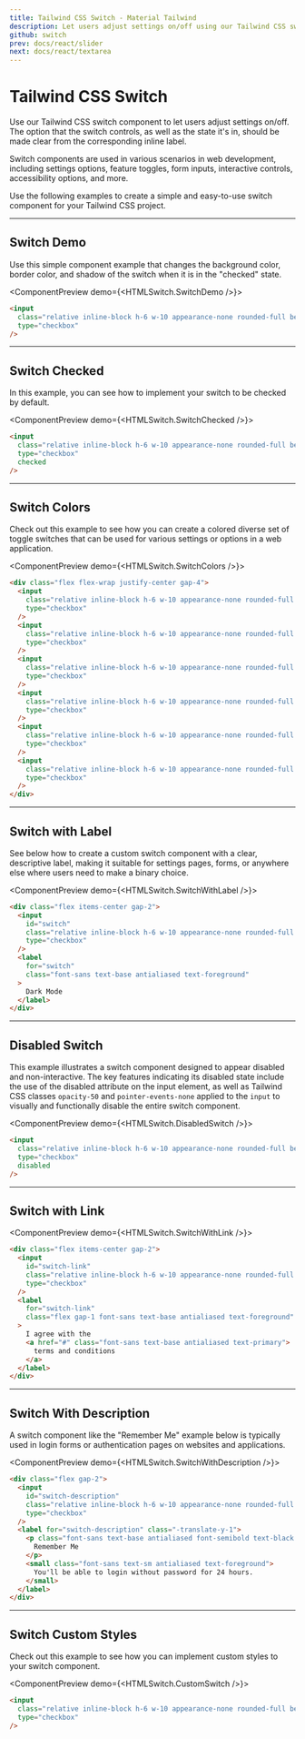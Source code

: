 ```yaml
---
title: Tailwind CSS Switch - Material Tailwind
description: Let users adjust settings on/off using our Tailwind CSS switch component examples. Build faster your projects with Material Tailwind.
github: switch
prev: docs/react/slider
next: docs/react/textarea
---
```


# Tailwind CSS Switch

Use our Tailwind CSS switch component to let users adjust settings on/off. The option that the switch controls, as well as the state it's in, should be made clear from the corresponding inline label.

Switch components are used in various scenarios in web development, including settings options, feature toggles, form inputs, interactive controls, accessibility options, and more.

Use the following examples to create a simple and easy-to-use switch component for your Tailwind CSS project.

---

## Switch Demo

Use this simple component example that changes the background color, border color, and shadow of the switch when it is in the "checked" state.

<ComponentPreview demo={<HTMLSwitch.SwitchDemo />}>
```html
<input
  class="relative inline-block h-6 w-10 appearance-none rounded-full before:absolute before:left-0 before:top-0 before:inline-block before:h-full before:w-full before:rounded-full before:bg-surface before:transition-colors before:duration-200 before:ease-in after:absolute after:left-0.5 after:top-2/4 after:h-5 after:w-5 after:-translate-y-2/4 after:rounded-full after:bg-background after:transition-transform after:duration-200 after:ease-in checked:before:bg-primary checked:after:translate-x-[calc(100%-4px)] dark:after:bg-white"
  type="checkbox"
/>
```
</ComponentPreview>

---

## Switch Checked

In this example, you can see how to implement your switch to be checked by default.

<ComponentPreview demo={<HTMLSwitch.SwitchChecked />}>
```html
<input
  class="relative inline-block h-6 w-10 appearance-none rounded-full before:absolute before:left-0 before:top-0 before:inline-block before:h-full before:w-full before:rounded-full before:bg-surface before:transition-colors before:duration-200 before:ease-in after:absolute after:left-0.5 after:top-2/4 after:h-5 after:w-5 after:-translate-y-2/4 after:rounded-full after:bg-background after:transition-transform after:duration-200 after:ease-in checked:before:bg-primary checked:after:translate-x-[calc(100%-4px)] dark:after:bg-white"
  type="checkbox"
  checked
/>
```
</ComponentPreview>

---

## Switch Colors

Check out this example to see how you can create a colored diverse set of toggle switches that can be used for various settings or options in a web application.

<ComponentPreview demo={<HTMLSwitch.SwitchColors />}>
```html
<div class="flex flex-wrap justify-center gap-4">
  <input
    class="relative inline-block h-6 w-10 appearance-none rounded-full before:absolute before:left-0 before:top-0 before:inline-block before:h-full before:w-full before:rounded-full before:bg-surface before:transition-colors before:duration-200 before:ease-in after:absolute after:left-0.5 after:top-2/4 after:h-5 after:w-5 after:-translate-y-2/4 after:rounded-full after:bg-background after:transition-transform after:duration-200 after:ease-in checked:before:bg-primary checked:after:translate-x-[calc(100%-4px)] dark:after:bg-white"
    type="checkbox"
  />
  <input
    class="relative inline-block h-6 w-10 appearance-none rounded-full before:absolute before:left-0 before:top-0 before:inline-block before:h-full before:w-full before:rounded-full before:bg-surface before:transition-colors before:duration-200 before:ease-in after:absolute after:left-0.5 after:top-2/4 after:h-5 after:w-5 after:-translate-y-2/4 after:rounded-full after:bg-background after:transition-transform after:duration-200 after:ease-in checked:before:bg-secondary checked:after:translate-x-[calc(100%-4px)] dark:after:bg-white"
    type="checkbox"
  />
  <input
    class="relative inline-block h-6 w-10 appearance-none rounded-full before:absolute before:left-0 before:top-0 before:inline-block before:h-full before:w-full before:rounded-full before:bg-surface before:transition-colors before:duration-200 before:ease-in after:absolute after:left-0.5 after:top-2/4 after:h-5 after:w-5 after:-translate-y-2/4 after:rounded-full after:bg-background after:transition-transform after:duration-200 after:ease-in checked:before:bg-info checked:after:translate-x-[calc(100%-4px)] dark:after:bg-white"
    type="checkbox"
  />
  <input
    class="relative inline-block h-6 w-10 appearance-none rounded-full before:absolute before:left-0 before:top-0 before:inline-block before:h-full before:w-full before:rounded-full before:bg-surface before:transition-colors before:duration-200 before:ease-in after:absolute after:left-0.5 after:top-2/4 after:h-5 after:w-5 after:-translate-y-2/4 after:rounded-full after:bg-background after:transition-transform after:duration-200 after:ease-in checked:before:bg-success checked:after:translate-x-[calc(100%-4px)] dark:after:bg-white"
    type="checkbox"
  />
  <input
    class="relative inline-block h-6 w-10 appearance-none rounded-full before:absolute before:left-0 before:top-0 before:inline-block before:h-full before:w-full before:rounded-full before:bg-surface before:transition-colors before:duration-200 before:ease-in after:absolute after:left-0.5 after:top-2/4 after:h-5 after:w-5 after:-translate-y-2/4 after:rounded-full after:bg-background after:transition-transform after:duration-200 after:ease-in checked:before:bg-warning checked:after:translate-x-[calc(100%-4px)] dark:after:bg-white"
    type="checkbox"
  />
  <input
    class="relative inline-block h-6 w-10 appearance-none rounded-full before:absolute before:left-0 before:top-0 before:inline-block before:h-full before:w-full before:rounded-full before:bg-surface before:transition-colors before:duration-200 before:ease-in after:absolute after:left-0.5 after:top-2/4 after:h-5 after:w-5 after:-translate-y-2/4 after:rounded-full after:bg-background after:transition-transform after:duration-200 after:ease-in checked:before:bg-error checked:after:translate-x-[calc(100%-4px)] dark:after:bg-white"
    type="checkbox"
  />
</div>
```
</ComponentPreview>

---

## Switch with Label

See below how to create a custom switch component with a clear, descriptive label, making it suitable for settings pages, forms, or anywhere else where users need to make a binary choice.

<ComponentPreview demo={<HTMLSwitch.SwitchWithLabel />}>
```html
<div class="flex items-center gap-2">
  <input
    id="switch"
    class="relative inline-block h-6 w-10 appearance-none rounded-full before:absolute before:left-0 before:top-0 before:inline-block before:h-full before:w-full before:rounded-full before:bg-surface before:transition-colors before:duration-200 before:ease-in after:absolute after:left-0.5 after:top-2/4 after:h-5 after:w-5 after:-translate-y-2/4 after:rounded-full after:bg-background after:transition-transform after:duration-200 after:ease-in checked:before:bg-primary checked:after:translate-x-[calc(100%-4px)] dark:after:bg-white"
    type="checkbox"
  />
  <label
    for="switch"
    class="font-sans text-base antialiased text-foreground"
  >
    Dark Mode
  </label>
</div>
```
</ComponentPreview>

---

## Disabled Switch

This example illustrates a switch component designed to appear disabled and non-interactive. The key features indicating its disabled state include the use of the disabled attribute on the input element, as well as Tailwind CSS classes `opacity-50` and `pointer-events-none` applied to the `input` to visually and functionally disable the entire switch component.

<ComponentPreview demo={<HTMLSwitch.DisabledSwitch />}>
```html
<input
  class="relative inline-block h-6 w-10 appearance-none rounded-full before:absolute before:left-0 before:top-0 before:inline-block before:h-full before:w-full before:rounded-full before:bg-surface before:transition-colors before:duration-200 before:ease-in after:absolute after:left-0.5 after:top-2/4 after:h-5 after:w-5 after:-translate-y-2/4 after:rounded-full after:bg-background after:transition-transform after:duration-200 after:ease-in checked:before:bg-primary checked:after:translate-x-[calc(100%-4px)] cursor-not-allowed opacity-50 dark:after:bg-white"
  type="checkbox"
  disabled
/>
```
</ComponentPreview>

---

## Switch with Link

<ComponentPreview demo={<HTMLSwitch.SwitchWithLink />}>
```html
<div class="flex items-center gap-2">
  <input
    id="switch-link"
    class="relative inline-block h-6 w-10 appearance-none rounded-full before:absolute before:left-0 before:top-0 before:inline-block before:h-full before:w-full before:rounded-full before:bg-surface before:transition-colors before:duration-200 before:ease-in after:absolute after:left-0.5 after:top-2/4 after:h-5 after:w-5 after:-translate-y-2/4 after:rounded-full after:bg-background after:transition-transform after:duration-200 after:ease-in checked:before:bg-primary checked:after:translate-x-[calc(100%-4px)] dark:after:bg-white"
    type="checkbox"
  />
  <label
    for="switch-link"
    class="flex gap-1 font-sans text-base antialiased text-foreground"
  >
    I agree with the
    <a href="#" class="font-sans text-base antialiased text-primary">
      terms and conditions
    </a>
  </label>
</div>
```
</ComponentPreview>

---

## Switch With Description

A switch component like the "Remember Me" example below is typically used in login forms or authentication pages on websites and applications.

<ComponentPreview demo={<HTMLSwitch.SwitchWithDescription />}>
```html
<div class="flex gap-2">
  <input
    id="switch-description"
    class="relative inline-block h-6 w-10 appearance-none rounded-full before:absolute before:left-0 before:top-0 before:inline-block before:h-full before:w-full before:rounded-full before:bg-surface before:transition-colors before:duration-200 before:ease-in after:absolute after:left-0.5 after:top-2/4 after:h-5 after:w-5 after:-translate-y-2/4 after:rounded-full after:bg-background after:transition-transform after:duration-200 after:ease-in checked:before:bg-primary checked:after:translate-x-[calc(100%-4px)] dark:after:bg-white"
    type="checkbox"
  />
  <label for="switch-description" class="-translate-y-1">
    <p class="font-sans text-base antialiased font-semibold text-black dark:text-white">
      Remember Me
    </p>
    <small class="font-sans text-sm antialiased text-foreground">
      You'll be able to login without password for 24 hours.
    </small>
  </label>
</div>
```
</ComponentPreview>

---

## Switch Custom Styles

Check out this example to see how you can implement custom styles to your switch component.

<ComponentPreview demo={<HTMLSwitch.CustomSwitch />}>
```html
<input
  class="relative inline-block h-6 w-10 appearance-none rounded-full before:absolute before:left-0 before:top-0 before:inline-block before:h-full before:w-full before:rounded-full before:bg-surface before:transition-colors before:duration-200 before:ease-in after:absolute after:left-0.5 after:top-2/4 after:h-5 after:w-5 after:-translate-y-2/4 after:rounded-full after:bg-background after:shadow-sm after:shadow-black/10 after:transition-transform after:duration-200 after:ease-in checked:before:bg-[#2ec946] checked:after:translate-x-[calc(100%-4px)] dark:after:bg-white"
  type="checkbox"
/>
```
</ComponentPreview>
